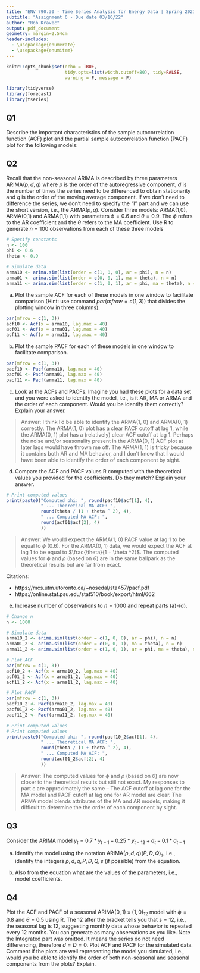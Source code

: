 ```yaml
---
title: "ENV 790.30 - Time Series Analysis for Energy Data | Spring 2021"
subtitle: "Assignment 6 - Due date 03/16/22"
author: "Rob Kravec"
output: pdf_document
geometry: margin=2.54cm
header-includes:
  - \usepackage{enumerate}
  - \usepackage{enumitem}
---
```


```r
knitr::opts_chunk$set(echo = TRUE,
                      tidy.opts=list(width.cutoff=80), tidy=FALSE,
                      warning = F, message = F) 
```

```r
library(tidyverse)
library(forecast)
library(tseries)
```

## Q1

Describe the important characteristics of the sample autocorrelation 
function (ACF) plot and the partial sample autocorrelation function 
(PACF) plot for the following models: 

\begin{enumerate}[label=(\alph*)]

\item AR(2)

> Answer: The AR(2) model will show a slow decay for its ACF plot and have
a cutoff on the PACF plot after two lags. By "cutoff," I mean that the first two 
lags on the PACF plot will have PACF values (much) greater than the dashed
lines representing a cutoff based on standard error values.

\item MA(1)

> Answer: The MA(1) model will have a cutoff on the ACF plot after one lag
(which is typically negative) and will show a slow decay for its PACF plot. If
the ACF plot shows a value at lag = 0 (with value equal to 1), it is important
not to count that lag.

\end{enumerate}

## Q2

Recall that the non-seasonal ARIMA is described by three parameters 
ARIMA$(p,d,q)$ where $p$ is the order of the autoregressive component, $d$ 
is the number of times the series need to be differenced to obtain stationarity 
and $q$ is the order of the moving average component. If we don't need to 
difference the series, we don't need to specify the "I" part and we can use 
the short version, i.e., the ARMA$(p,q)$. Consider three models: ARMA(1,0), 
ARMA(0,1) and ARMA(1,1) with parameters $\phi=0.6$ and $\theta= 0.9$. The 
$\phi$ refers to the AR coefficient and the $\theta$ refers to the MA 
coefficient. Use R to generate $n=100$ observations from each of these 
three models

```r
# Specify constants
n <- 100
phi <- 0.6
theta <- 0.9

# Simulate data
arma10 <- arima.sim(list(order = c(1, 0, 0), ar = phi), n = n)
arma01 <- arima.sim(list(order = c(0, 0, 1), ma = theta), n = n)
arma11 <- arima.sim(list(order = c(1, 0, 1), ar = phi, ma = theta), n = n)
```
 
a) Plot the sample ACF for each of these models in one window to facilitate
comparison (Hint: use command $par(mfrow=c(1,3))$ that divides the plotting 
window in three columns).  

```r
par(mfrow = c(1, 3))
acf10 <- Acf(x = arma10, lag.max = 40)
acf01 <- Acf(x = arma01, lag.max = 40)
acf11 <- Acf(x = arma11, lag.max = 40)
```

b) Plot the sample PACF for each of these models in one window to 
facilitate comparison.  

```r
par(mfrow = c(1, 3))
pacf10 <- Pacf(arma10, lag.max = 40)
pacf01 <- Pacf(arma01, lag.max = 40)
pacf11 <- Pacf(arma11, lag.max = 40)
```

c) Look at the ACFs and PACFs. Imagine you had these plots for a data 
set and you were asked to identify the model, i.e., is it AR, MA or ARMA and 
the order of each component. Would you be identify them correctly? Explain 
your answer.

> Answer: I think I'd be able to identify the ARMA(1, 0) and ARMA(0, 1) 
correctly. The ARMA(1, 0) plot has a clear PACF cutoff at lag 1, while the 
ARMA(0, 1) plot has a (relatively) clear ACF cutoff at lag 1. Perhaps the
noise and/or seasonality present in the ARMA(0, 1) ACF plot at later lags 
would have thrown me off. The
ARMA(1, 1) is tricky because it contains both AR and MA behavior, and I 
don't know that I would have been able to identify the order of each component
by sight.
 
d) Compare the ACF and PACF values R computed with the theoretical values 
you provided for the coefficients. Do they match? Explain your answer.

```r
# Print computed values
print(paste0("Computed phi: ", round(pacf10$acf[1], 4),
             " ... Theoretical MA ACF: ",
             round(theta / (1 + theta ^ 2), 4),
             " ... Computed MA ACF: ",
             round(acf01$acf[2], 4)
             ))
```

> Answer: We would expect the ARMA(1, 0) PACF value at lag 1 to be equal to
$\phi$ (0.6). For the ARMA(0, 1) data, we would expect the ACF at lag 1 to
be equal to $\frac{\theta}{1 + \theta ^2}$. The computed values for $\phi$
and $\rho$ (based on $\theta$) are in the same ballpark as the theoretical 
results but are far from exact.

Citations:

- https://mcs.utm.utoronto.ca/~nosedal/sta457/pacf.pdf
- https://online.stat.psu.edu/stat510/book/export/html/662

e) Increase number of observations to $n=1000$ and repeat parts (a)-(d).

```r
# Change n
n <- 1000

# Simulate data
arma10_2 <- arima.sim(list(order = c(1, 0, 0), ar = phi), n = n)
arma01_2 <- arima.sim(list(order = c(0, 0, 1), ma = theta), n = n)
arma11_2 <- arima.sim(list(order = c(1, 0, 1), ar = phi, ma = theta), n = n)

# Plot ACF
par(mfrow = c(1, 3))
acf10_2 <- Acf(x = arma10_2, lag.max = 40)
acf01_2 <- Acf(x = arma01_2, lag.max = 40)
acf11_2 <- Acf(x = arma11_2, lag.max = 40)

# Plot PACF
par(mfrow = c(1, 3))
pacf10_2 <- Pacf(arma10_2, lag.max = 40)
pacf01_2 <- Pacf(arma01_2, lag.max = 40)
pacf11_2 <- Pacf(arma11_2, lag.max = 40)

# Print computed values
# Print computed values
print(paste0("Computed phi: ", round(pacf10_2$acf[1], 4),
             " ... Theoretical MA ACF: ",
             round(theta / (1 + theta ^ 2), 4),
             " ... Computed MA ACF: ",
             round(acf01_2$acf[2], 4)
             ))
```

> Answer: The computed values for $\phi$ and $\rho$ (based on $\theta$) are 
now closer to the theoretical results but still not exact. My responses to
part c are approximately the same -- The ACF cutoff at lag one for the MA model
and PACF cutoff at lag one for AR model are clear. The ARMA model blends 
attributes of the MA and AR models, making it difficult to determine the the
order of each component by sight.

## Q3

Consider the ARIMA model $y_t=0.7*y_{t-1}-0.25*y_{t-12}+a_t-0.1*a_{t-1}$

a) Identify the model using the notation ARIMA$(p,d,q)(P,D,Q)_ s$, i.e., 
identify the integers $p,d,q,P,D,Q,s$ (if possible) from the equation.

b) Also from the equation what are the values of the parameters, i.e., 
model coefficients. 


## Q4

Plot the ACF and PACF of a seasonal ARIMA$(0, 1)\times(1, 0)_{12}$ model 
with $\phi =0 .8$ and $\theta = 0.5$ using R. The $12$ after the bracket 
tells you that $s=12$, i.e., the seasonal lag is 12, suggesting monthly data 
whose behavior is repeated every 12 months. You can generate as many 
observations as you like. Note the Integrated part was omitted. It means the 
series do not need differencing, therefore $d=D=0$. Plot ACF and PACF for the
simulated data. Comment if the plots are well representing the model you 
simulated, i.e., would you be able to identify the order of both non-seasonal 
and seasonal components from the plots? Explain.

```r

```

